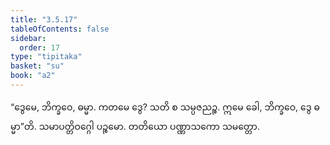 ```yaml
---
title: "3.5.17"
tableOfContents: false
sidebar:
  order: 17
type: "tipitaka"
basket: "su"
book: "a2"
---
```



<DynamicBreadcrumb />

<Division number="180" book="a2" e="ch" v="15" p="94">

<Paragraph number="273" book="a2">
“ဒွေမေ, ဘိက္ခဝေ, ဓမ္မာ. ကတမေ ဒွေ? သတိ စ သမ္ပဇညဉ္စ. ဣမေ ခေါ, ဘိက္ခဝေ, ဒွေ ဓမ္မာ”တိ.

</Paragraph>
</Division>

<Paragraph number="274" type="center" book="a2">
သမာပတ္တိဝဂ္ဂေါ ပဉ္စမော.



</Paragraph>

<Paragraph number="275" type="center" book="a2">
တတိယော ပဏ္ဏာသကော သမတ္တော.
</Paragraph>